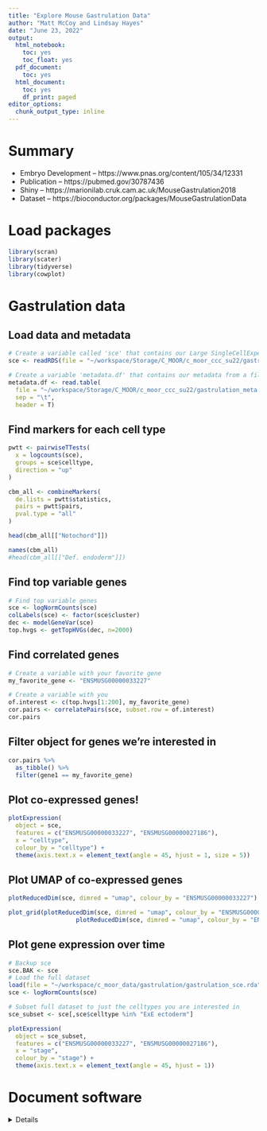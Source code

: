 ```yaml
---
title: "Explore Mouse Gastrulation Data"
author: "Matt McCoy and Lindsay Hayes"
date: "June 23, 2022"
output:
  html_notebook:
    toc: yes
    toc_float: yes
  pdf_document:
    toc: yes
  html_document:
    toc: yes
    df_print: paged
editor_options:
  chunk_output_type: inline
---
```


# Summary

- Embryo Development -- https://www.pnas.org/content/105/34/12331
- Publication -- https://pubmed.gov/30787436
- Shiny -- https://marionilab.cruk.cam.ac.uk/MouseGastrulation2018
- Dataset -- https://bioconductor.org/packages/MouseGastrulationData

# Load packages

```r
library(scran)
library(scater)
library(tidyverse)
library(cowplot)
```

# Gastrulation data
## Load data and metadata
```r
# Create a variable called 'sce' that contains our Large SingleCellExperiment object from a file using R function readRDS()
sce <- readRDS(file = "~/workspace/Storage/C_MOOR/c_moor_ccc_su22/gastrulation_sce.RDS")

# Create a variable 'metadata.df' that contains our metadata from a file using R function read.table()
metadata.df <- read.table(
  file = "~/workspace/Storage/C_MOOR/c_moor_ccc_su22/gastrulation_meta.tsv", 
  sep = "\t",
  header = T)
```

## Find markers for each cell type
```r
pwtt <- pairwiseTTests(
  x = logcounts(sce), 
  groups = sce$celltype, 
  direction = "up"
)

cbm_all <- combineMarkers(
  de.lists = pwtt$statistics, 
  pairs = pwtt$pairs,
  pval.type = "all"
)

head(cbm_all[["Notochord"]])
```

```r
names(cbm_all)
#head(cbm_all[["Def. endoderm"]])
```

## Find top variable genes
```r
# Find top variable genes
sce <- logNormCounts(sce)
colLabels(sce) <- factor(sce$cluster)
dec <- modelGeneVar(sce)
top.hvgs <- getTopHVGs(dec, n=2000)
```

## Find correlated genes
```r
# Create a variable with your favorite gene
my_favorite_gene <- "ENSMUSG00000033227"

# Create a variable with you 
of.interest <- c(top.hvgs[1:200], my_favorite_gene)
cor.pairs <- correlatePairs(sce, subset.row = of.interest)
cor.pairs
```

## Filter object for genes we're interested in
```r
cor.pairs %>%
  as_tibble() %>%
  filter(gene1 == my_favorite_gene)
```

## Plot co-expressed genes!
```r
plotExpression(
  object = sce, 
  features = c("ENSMUSG00000033227", "ENSMUSG00000027186"),
  x = "celltype", 
  colour_by = "celltype") +
  theme(axis.text.x = element_text(angle = 45, hjust = 1, size = 5))
```

## Plot UMAP of co-expressed genes
```r
plotReducedDim(sce, dimred = "umap", colour_by = "ENSMUSG00000033227")

plot_grid(plotReducedDim(sce, dimred = "umap", colour_by = "ENSMUSG00000033227"),
                   plotReducedDim(sce, dimred = "umap", colour_by = "ENSMUSG00000027186"))
```

## Plot gene expression over time
```r
# Backup sce
sce.BAK <- sce
# Load the full dataset
load(file = "~/workspace/c_moor_data/gastrulation/gastrulation_sce.rda")
sce <- logNormCounts(sce)

# Subset full dataset to just the celltypes you are interested in
sce_subset <- sce[,sce$celltype %in% "ExE ectoderm"]

plotExpression(
  object = sce_subset, 
  features = c("ENSMUSG00000033227", "ENSMUSG00000027186"),
  x = "stage", 
  colour_by = "stage") +
  theme(axis.text.x = element_text(angle = 45, hjust = 1))
```

# Document software
<details>
```r
sessionInfo()
```
</details>